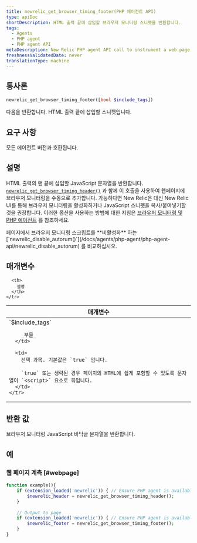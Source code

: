 ```yaml
---
title: newrelic_get_browser_timing_footer(PHP 에이전트 API)
type: apiDoc
shortDescription: HTML 출력 끝에 삽입할 브라우저 모니터링 스니펫을 반환합니다.
tags:
  - Agents
  - PHP agent
  - PHP agent API
metaDescription: New Relic PHP agent API call to instrument a web page with browser monitoring. Pair with newrelic_get_browser_timing_header.
freshnessValidatedDate: never
translationType: machine
---
```


## 통사론

```php
newrelic_get_browser_timing_footer([bool $include_tags])
```

다음을 반환합니다. <InlinePopover type="browser"/>HTML 출력 끝에 삽입할 스니펫입니다.

## 요구 사항

모든 에이전트 버전과 호환됩니다.

## 설명

HTML 출력의 맨 끝에 삽입할 JavaScript 문자열을 반환합니다. [`newrelic_get_browser_timing_header()`](/docs/agents/php-agent/php-agent-api/newrelic_get_browser_timing_header) 과 함께 이 호출을 사용하여 웹페이지에 브라우저 모니터링을 수동으로 추가합니다. 가능하다면 New Relic은 대신 New Relic UI를 통해 브라우저 모니터링을 활성화하거나 JavaScript 스니펫을 복사/붙여넣기할 것을 권장합니다. 이러한 옵션을 사용하는 방법에 대한 지침은 [브라우저 모니터링 및 PHP 에이전트](/docs/agents/php-agent/features/page-load-timing-php) 를 참조하세요.

<Callout variant="tip">
  페이지에서 브라우저 모니터링 스크립트를 **비활성화** 하는 [`newrelic_disable_autorum()`](/docs/agents/php-agent/php-agent-api/newrelic_disable_autorum) 를 비교하십시오.
</Callout>

## 매개변수

<table>
  <thead>
    <tr>
      <th width="25%">
        매개변수
      </th>

      <th>
        설명
      </th>
    </tr>
  </thead>

  <tbody>
    <tr>
      <td>
        `$include_tags`

        _부울_
      </td>

      <td>
        선택 과목. 기본값은 `true` 입니다.

        `true` 또는 생략된 경우 페이지의 HTML에 쉽게 포함할 수 있도록 문자열이 `<script>` 요소로 묶입니다.
      </td>
    </tr>
  </tbody>
</table>

## 반환 값

브라우저 모니터링 JavaScript 바닥글 문자열을 반환합니다.

## 예

### 웹 페이지 계측 [#webpage]

```php
function example(){
    if (extension_loaded('newrelic')) { // Ensure PHP agent is available
        $newrelic_header = newrelic_get_browser_timing_header();
    }
    
    // Output to page
    if (extension_loaded('newrelic')) { // Ensure PHP agent is available
        $newrelic_footer = newrelic_get_browser_timing_footer();
    }
}
```
